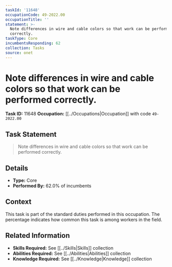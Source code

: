 ```yaml
---
taskId: '11648'
occupationCode: 49-2022.00
occupationTitle: ''
statement: >-
  Note differences in wire and cable colors so that work can be performed
  correctly.
taskType: Core
incumbentsResponding: 62
collection: Tasks
source: onet
---
```

# Note differences in wire and cable colors so that work can be performed correctly.

**Task ID:** 11648
**Occupation:** [[../Occupations|Occupation]] with code `49-2022.00`

## Task Statement

> Note differences in wire and cable colors so that work can be performed correctly.

## Details

- **Type:** Core
- **Performed By:** 62.0% of incumbents

## Context

This task is part of the standard duties performed in this occupation. The percentage indicates how common this task is among workers in the field.

## Related Information

- **Skills Required:** See [[../Skills|Skills]] collection
- **Abilities Required:** See [[../Abilities|Abilities]] collection
- **Knowledge Required:** See [[../Knowledge|Knowledge]] collection

